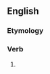 ==English==

===Etymology===
{{suffix|en|survey|est}}

===Verb===
{{head|en|verb form}}

# {{en-archaic second-person singular of|survey|lang=en}}